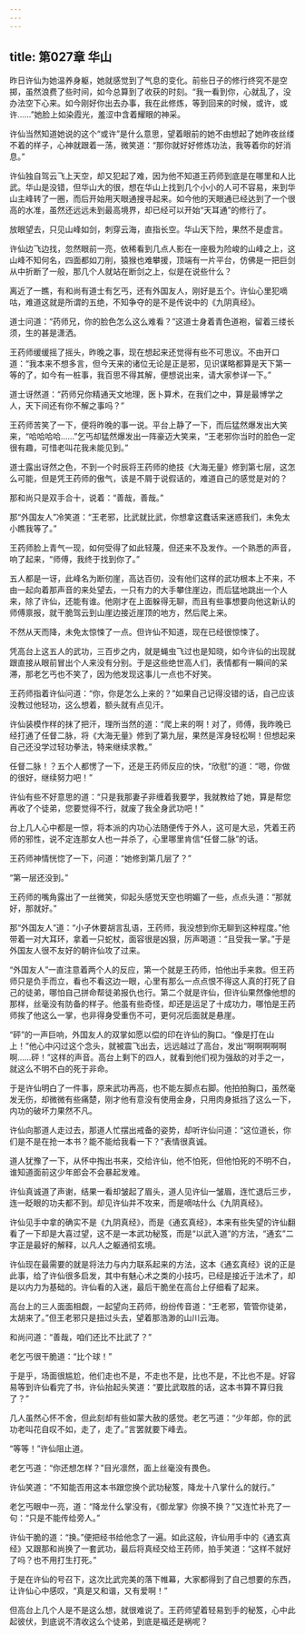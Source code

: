 ```yaml
---
---
---
```

title: 第027章 华山
---





昨日许仙为她温养身躯，她就感觉到了气息的变化。前些日子的修行终究不是空掷，虽然浪费了些时间，如今总算到了收获的时刻。“我一看到你，心就乱了，没办法空下心来。如今刚好你出去办事，我在此修炼，等到回来的时候，或许，或许……”她脸上如染霞光，羞涩中含着耀眼的神采。

许仙当然知道她说的这个“或许”是什么意思，望着眼前的她不由想起了她昨夜丝缕不着的样子，心神就跟着一荡，微笑道：“那你就好好修炼功法，我等着你的好消息。”

许仙独自驾云飞上天空，却又犯起了难，因为他不知道王药师到底是在哪里和人比武。华山是没错，但华山大的很，想在华山上找到几个小小的人可不容易，来到华山主峰转了一圈，而后开始用天眼通搜寻起来。如今他的天眼通已经达到了一个很高的水准，虽然还远远未到最高境界，却已经可以开始“天耳通”的修行了。

放眼望去，只见山峰如剑，刺穿云海，直指长空。华山天下险，果然不是虚言。

许仙边飞边找，忽然眼前一亮，依稀看到几点人影在一座极为险峻的山峰之上，这山峰不知何名，四面都如刀削，猿猴也难攀援，顶端有一片平台，仿佛是一把巨剑从中折断了一般，那几个人就站在断剑之上，似是在说些什么？

离近了一瞧，有和尚有道士有乞丐，还有外国友人，刚好是五个。许仙心里犯嘀咕，难道这就是所谓的五绝，不知争夺的是不是传说中的《九阴真经》。

道士问道：“药师兄，你的脸色怎么这么难看？”这道士身着青色道袍，留着三缕长须，生的甚是潇洒。

王药师缓缓摇了摇头，昨晚之事，现在想起来还觉得有些不可思议。不由开口道：“我本来不想多言，但今天来的诸位无论是正是邪，见识谋略都算是天下第一等的了，如今有一桩事，我百思不得其解，便想说出来，请大家参详一下。”

道士讶然道：“药师兄你精通天文地理，医卜算术，在我们之中，算是最博学之人，天下间还有你不解之事吗？”

王药师苦笑了一下，便将昨晚的事一说。平台上静了一下，而后猛然爆发出大笑来，“哈哈哈哈……”乞丐却猛然爆发出一阵豪迈大笑来，“王老邪你当时的脸色一定很有趣，可惜老叫花我未能见到。”

道士露出讶然之色，不到一个时辰将王药师的绝技《大海无量》修到第七层，这怎么可能，但是凭王药师的傲气，该是不屑于说假话的，难道自己的感觉是对的？

那和尚只是双手合十，说着：“善哉，善哉。”

那“外国友人”冷笑道：“王老邪，比武就比武，你想拿这蠢话来迷惑我们，未免太小瞧我等了。”

王药师脸上青气一现，如何受得了如此轻蔑，但还来不及发作。一个熟悉的声音，响了起来，“师傅，我终于找到你了。”

五人都是一讶，此峰名为断仞崖，高达百仞，没有他们这样的武功根本上不来，不由一起向着那声音的来处望去，一只有力的大手攀住崖边，而后猛地跳出一个人来，除了许仙，还能有谁。他刚才在上面躲得无聊，而且有些事想要向他这新认的师傅禀报，就干脆驾云到山崖边接近崖顶的地方，然后爬上来。

不然从天而降，未免太惊悚了一点。但许仙不知道，现在已经很惊悚了。

凭高台上这五人的武功，三百步之内，就是蝇虫飞过也是知晓，如今许仙的出现就跟直接从眼前冒出个人来没有分别。于是这些绝世高人们，表情都有一瞬间的呆滞，那老乞丐也不笑了，因为他发现这事儿一点也不好笑。

王药师指着许仙问道：“你，你是怎么上来的？”如果自己记得没错的话，自己应该没教过他轻功，这么想着，额头就有点见汗。

许仙装模作样的抹了把汗，理所当然的道：“爬上来的啊！对了，师傅，我昨晚已经打通了任督二脉，将《大海无量》修到了第九层，果然是浑身轻松啊！但想起来自己还没学过轻功拳法，特来继续求教。”

任督二脉！？五个人都愣了一下，还是王药师反应的快，“欣慰”的道：“嗯，你做的很好，继续努力吧！”

许仙有些不好意思的道：“只是我那妻子非缠着我要学，我就教给了她，算是帮您再收了个徒弟，您要觉得不行，就废了我全身武功吧！”

台上几人心中都是一惊，将本派的内功心法随便传于外人，这可是大忌，凭着王药师的邪性，说不定连那女人也一并杀了，心里哪里肯信“任督二脉”的话。

王药师神情恍惚了一下，问道：“她修到第几层了？”

“第一层还没到。”

王药师的嘴角露出了一丝微笑，仰起头感觉天空也明媚了一些，点点头道：“那就好，那就好。”

那“外国友人”道：“小子休要胡言乱语，王药师，我没想到你无聊到这种程度。”他带着一对大耳环，拿着一只蛇杖，面容很是凶狠，厉声喝道：“且受我一掌。”于是外国友人很不友好的朝许仙攻了过来。

“外国友人”一直注意着两个人的反应，第一个就是王药师，怕他出手来救。但王药师只是负手而立，看也不看这边一眼，心里有那么一点点恨不得这人真的打死了自己的徒弟，哪怕自己拼命帮徒弟报仇也行。第二个就是许仙，但许仙果然像他想的那样，丝毫没有防备的样子。他虽有些奇怪，却还是运足了十成功力，哪怕是王药师挨了他这么一掌，也非得身受重伤不可，更何况后面就是悬崖。

“砰”的一声巨响，外国友人的双掌如愿以偿的印在许仙的胸口。“像是打在山上！”他心中闪过这个念头，就被震飞出去，远远越过了高台，发出“啊啊啊啊啊啊……砰！”这样的声音。高台上剩下的四人，就看到他们视为强敌的对手之一，就这么不明不白的死于非命。

于是许仙明白了一件事，原来武功再高，也不能左脚点右脚。他拍拍胸口，虽然毫发无伤，却微微有些痛楚，刚才他有意没有使用金身，只用肉身抵挡了这么一下，内功的破坏力果然不凡。

许仙向那道人走过去，那道人忙摆出戒备的姿势，却听许仙问道：“这位道长，你们是不是在抢一本书？能不能给我看一下？”表情很真诚。

道人犹豫了一下，从怀中掏出书来，交给许仙，他不怕死，但他怕死的不明不白，谁知道面前这少年郎会不会暴起发难。

许仙真诚道了声谢，结果一看却皱起了眉头，道人见许仙一皱眉，连忙退后三步，连一眨眼的功夫都不到。却见许仙并不攻来，而是嘀咕什么《九阴真经》。

许仙见手中拿的确实不是《九阴真经》，而是《通玄真经》，本来有些失望的许仙翻看了一下却是大喜过望，这不是一本武功秘笈，而是“以武入道”的方法，“通玄”二字正是最好的解释，以凡人之躯通彻玄境。

许仙现在最需要的就是将法力与内力联系起来的方法，这本《通玄真经》说的正是此事，给了许仙很多启发，其中有魅心术之类的小技巧，已经是接近于法术了，却是以内力为基础的。许仙看的入迷，最后干脆坐在高台上仔细看了起来。

高台上的三人面面相觑，一起望向王药师，纷纷传音道：“王老邪，管管你徒弟，太胡来了。”但王老邪只是扭过头去，望着那浩渺的山川云海。

和尚问道：“善哉，咱们还比不比武了？”

老乞丐很干脆道：“比个球！”

于是乎，场面很尴尬，他们走也不是，不走也不是，比也不是，不比也不是。好容易等到许仙看完了书，许仙抬起头笑道：“要比武取胜的话，这本书算不算归我了？”

几人虽然心怀不舍，但此刻却有些如蒙大赦的感觉。老乞丐道：“少年郎，你的武功老叫花自叹不如，走了，走了。”言罢就要下峰去。

“等等！”许仙阻止道。

老乞丐道：“你还想怎样？”目光凛然，面上丝毫没有畏色。

许仙笑道：“不知能否用这本书跟您换个武功秘笈，降龙十八掌什么的就行。”

老乞丐眼中一亮，道：“降龙什么掌没有，《御龙掌》你换不换？”又连忙补充了一句：“只是不能传给旁人。”

许仙干脆的道：“换。”便把经书给他念了一遍。如此这般，许仙用手中的《通玄真经》又跟那和尚换了一套武功，最后将真经交给王药师，拍手笑道：“这样不就好了吗？也不用打生打死。”

于是在许仙的号召下，这次比武完美的落下帷幕，大家都得到了自己想要的东西，让许仙心中感叹，“真是又和谐，又有爱啊！”

但高台上几个人是不是这么想，就很难说了。王药师望着轻易到手的秘笈，心中此起彼伏，到底说不清收这么个徒弟，到底是福还是祸呢？